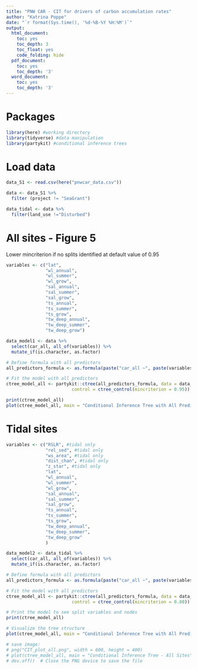 ```yaml
---
title: "PNW CAR - CIT for drivers of carbon accumulation rates"
author: "Katrina Poppe"
date: "`r format(Sys.time(), '%d-%B-%Y %H:%M')`"
output:
  html_document:
    toc: yes
    toc_depth: 3
    toc_float: yes
    code_folding: hide
  pdf_document:
    toc: yes
    toc_depth: '3'
  word_document:
    toc: yes
    toc_depth: '3'
---
```


# Packages

```r

library(here) #working directory
library(tidyverse) #data manipulation
library(partykit) #conditional inference trees


```

# Load data

```r
data_S1 <- read.csv(here("pnwcar_data.csv"))

data <- data_S1 %>%
  filter (project != "SeaGrant")

data_tidal <- data %>%
  filter(land_use !="Disturbed")

```

# All sites - Figure 5

Lower mincriterion if no splits identified at default value of 0.95
```r

variables <- c("lat",
               "wl_annual",
               "wl_summer",
               "wl_grow",
               "sal_annual",
               "sal_summer",
               "sal_grow",
               "ts_annual",
               "ts_summer",
               "ts_grow",
               "tw_deep_annual",
               "tw_deep_summer",
               "tw_deep_grow")

data_model1 <- data %>%
  select(car_all, all_of(variables)) %>%
  mutate_if(is.character, as.factor)

# Define formula with all predictors
all_predictors_formula <- as.formula(paste("car_all ~", paste(variables, collapse = " + ")))

# Fit the model with all predictors
ctree_model_all <- partykit::ctree(all_predictors_formula, data = data_model1,
                         control = ctree_control(mincriterion = 0.95))

print(ctree_model_all)
plot(ctree_model_all, main = "Conditional Inference Tree with All Predictors")

```

# Tidal sites

```r

variables <- c("RSLR", #tidal only
               "rel_sed", #tidal only
               "ws_area", #tidal only
               "dist_chan", #tidal only
               "z_star", #tidal only
               "lat",
               "wl_annual",
               "wl_summer",
               "wl_grow",
               "sal_annual",
               "sal_summer",
               "sal_grow",
               "ts_annual",
               "ts_summer",
               "ts_grow",
               "tw_deep_annual",
               "tw_deep_summer",
               "tw_deep_grow"
               )

data_model2 <- data_tidal %>%
  select(car_all, all_of(variables)) %>%
  mutate_if(is.character, as.factor)

# Define formula with all predictors
all_predictors_formula <- as.formula(paste("car_all ~", paste(variables, collapse = " + ")))

# Fit the model with all predictors
ctree_model_all <- partykit::ctree(all_predictors_formula, data = data_model2,
                         control = ctree_control(mincriterion = 0.80))

# Print the model to see split variables and nodes
print(ctree_model_all)

# Visualize the tree structure
plot(ctree_model_all, main = "Conditional Inference Tree with All Predictors")

# save image:
# png("CIT_plot_all.png", width = 600, height = 400)  
# plot(ctree_model_all, main = "Conditional Inference Tree - All Sites")
# dev.off()  # Close the PNG device to save the file

```

